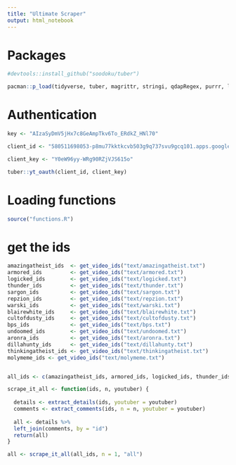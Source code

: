 ```yaml
---
title: "Ultimate Scraper"
output: html_notebook
---
```


# Packages

```r
#devtools::install_github("soodoku/tuber")

pacman::p_load(tidyverse, tuber, magrittr, stringi, qdapRegex, purrr, lubridate, ggthemes, httr, plyr, svMisc, janitor, tm, textstem, tidytext)

```

# Authentication

```r
key <- "AIzaSyDmV5jHx7c8GeAmpTkv6To_ERdkZ_HNl70"

client_id <- "580511698053-p8mu77kktkcvb503g9q737svu9gcq101.apps.googleusercontent.com"

client_key <- "Y0eW96yy-WRg90RZjVJS615o"

tuber::yt_oauth(client_id, client_key)

```

# Loading functions

```r
source("functions.R")
```

# get the ids

```r
amazingatheist_ids  <- get_video_ids("text/amazingatheist.txt")
armored_ids         <- get_video_ids("text/armored.txt")
logicked_ids        <- get_video_ids("text/logicked.txt")
thunder_ids         <- get_video_ids("text/thunder.txt")
sargon_ids          <- get_video_ids("text/sargon.txt")
repzion_ids         <- get_video_ids("text/repzion.txt")
warski_ids          <- get_video_ids("text/warski.txt")
blairewhite_ids     <- get_video_ids("text/blairewhite.txt")
cultofdusty_ids     <- get_video_ids("text/cultofdusty.txt")
bps_ids             <- get_video_ids("text/bps.txt")
undoomed_ids        <- get_video_ids("text/undoomed.txt")
aronra_ids          <- get_video_ids("text/aronra.txt")
dillahunty_ids      <- get_video_ids("text/dillahunty.txt")
thinkingatheist_ids <- get_video_ids("text/thinkingatheist.txt")
molymeme_ids <- get_video_ids("text/molymeme.txt")


all_ids <- c(amazingatheist_ids, armored_ids, logicked_ids, thunder_ids, sargon_ids, repzion_ids, warski_ids, blairewhite_ids, cultofdusty_ids, bps_ids, undoomed_ids, aronra_ids, dillahunty_ids, thinkingatheist_ids, molymeme_ids)

```


```r
scrape_it_all <- function(ids, n, youtuber) {
  
  details <- extract_details(ids, youtuber = youtuber)
  comments <- extract_comments(ids, n = n, youtuber = youtuber)
  
  all <- details %>% 
  left_join(comments, by = "id")
  return(all)
}

all <- scrape_it_all(all_ids, n = 1, "all")

```

